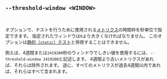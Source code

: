 ## `--threshold-window <WINDOW>`

<br />

オプションで、テストを行うために使用される[メトリクス][metric]の時間枠を秒単位で指定できます。
指定されたウィンドウは`0`より大きくなければなりません。
このオプションは[静的（`static`）テスト][static]と併用することはできません。

例えば、4週間または`2419200`秒のウィンドウでしきい値を使用するには、`--threshold-window 2419200`と記述します。
4週間より古いメトリクスがあれば、それらは除外されます。
逆に、すべてのメトリクスが過去4週間以内であれば、それらはすべて含まれます。

[metric]: /ja/docs/explanation/benchmarking/#metric

[threshold min sample size option]: #--threshold-min-sample-size-sample-size
[static]: #static